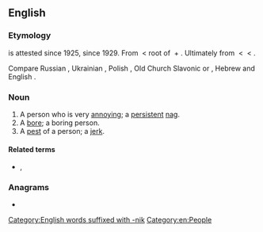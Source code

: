 ==English==

===Etymology===
{{m|en|noodnik}} is attested since 1925, {{m|en||nudnik}} since 1929. From {{etyl|yi|en}} {{m|yi|נודניק|tr=nudnik}} < root of {{m|yi|נודיען||to bore|tr=nudyen}} + {{m|yi|־ניק||noun-forming suffix|tr=-nik}}. Ultimately from {{etyl|sla-pro|en}} {{m|sla-pro|*nuda}} < {{etyl|ine-pro|en}} {{m|ine-pro|*neuti-||need}} < {{m|ine-pro|*nau-||death, to be exhausted}}.

Compare Russian {{m|ru|нудный||tedious|tr=núdnyj}}, Ukrainian {{m|uk|нудний||tedious|tr=núdnýj}}, Polish {{m|pl|nudny||boring}}, Old Church Slavonic {{m|cu|ноудити||tr=nuditi}} or {{m|cu|нѫдити||to compell|tr=nǫditi}}, Hebrew {{m|he|נוּדְנִיק||[[nag#Verb|nag]]}} and English {{m|en|-nik}}.

===Noun===
{{en-noun}}

# A person who is very [[annoy]]ing; a [[persistent]] [[nag]].
# A [[bore]]; a boring person.
# A [[pest]] of a person; a [[jerk]].

====Related terms====
* {{l|en|noodge}}, {{l|en|nudge}}

===Anagrams===
* {{l|en|unkind}}

[[Category:English words suffixed with -nik]]
[[Category:en:People]]